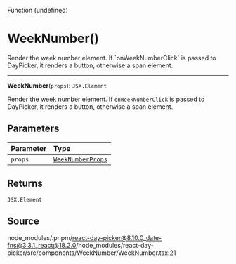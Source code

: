 <SectionTitle>Function (undefined)</SectionTitle>

# WeekNumber()

<Description>
Render the week number element. If `onWeekNumberClick` is passed to DayPicker, it
renders a button, otherwise a span element.
</Description>

---

<a id="undefined" name="undefined"></a>

<SignatureMemberIdentifier>**WeekNumber**(`props`): `JSX.Element`</SignatureMemberIdentifier>

Render the week number element. If `onWeekNumberClick` is passed to DayPicker, it
renders a button, otherwise a span element.

## Parameters

| Parameter | Type |
| :------ | :------ |
| `props` | [`WeekNumberProps`](/api/main/interfaces/WeekNumberProps.md) |

## Returns

`JSX.Element`

## Source

node\_modules/.pnpm/react-day-picker@8.10.0\_date-fns@3.3.1\_react@18.2.0/node\_modules/react-day-picker/src/components/WeekNumber/WeekNumber.tsx:21
